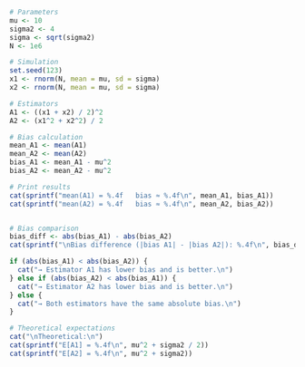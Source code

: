 ```r
# Parameters
mu <- 10
sigma2 <- 4
sigma <- sqrt(sigma2)
N <- 1e6
```

```r
# Simulation
set.seed(123)
x1 <- rnorm(N, mean = mu, sd = sigma)
x2 <- rnorm(N, mean = mu, sd = sigma)
```

```r
# Estimators
A1 <- ((x1 + x2) / 2)^2
A2 <- (x1^2 + x2^2) / 2
```

```r
# Bias calculation
mean_A1 <- mean(A1)
mean_A2 <- mean(A2)
bias_A1 <- mean_A1 - mu^2
bias_A2 <- mean_A2 - mu^2
```

```r
# Print results
cat(sprintf("mean(A1) = %.4f   bias ≈ %.4f\n", mean_A1, bias_A1))
cat(sprintf("mean(A2) = %.4f   bias ≈ %.4f\n", mean_A2, bias_A2))
```

```r

```

```r
# Bias comparison
bias_diff <- abs(bias_A1) - abs(bias_A2)
cat(sprintf("\nBias difference (|bias A1| - |bias A2|): %.4f\n", bias_diff))
```

```r
if (abs(bias_A1) < abs(bias_A2)) {
  cat("→ Estimator A1 has lower bias and is better.\n")
} else if (abs(bias_A2) < abs(bias_A1)) {
  cat("→ Estimator A2 has lower bias and is better.\n")
} else {
  cat("→ Both estimators have the same absolute bias.\n")
}
```

```r
# Theoretical expectations
cat("\nTheoretical:\n")
cat(sprintf("E[A1] = %.4f\n", mu^2 + sigma2 / 2))
cat(sprintf("E[A2] = %.4f\n", mu^2 + sigma2))
```
